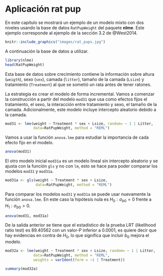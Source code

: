 # Aplicación rat pup {#apli-rat-pup}

En este capítulo se mostrará un ejemplo de un modelo mixto con dos niveles usando la base de datos `RatPupWeight` del paquete **nlme**. Este ejemplo corresponde al ejemplo de la sección 3.2 de @West2014.

```r
knitr::include_graphics("images/rat_pups.jpg")
```

A continuación la base de datos a utilizar.

```r
library(nlme)
head(RatPupWeight)
```

Esta base de datos sobre crecimiento contiene la información sobre altura (`weigth`), sexo (`sex`), camada (`litter`), tamaño de la camada (`Lsize`) y tratamiento (`Treatment`) al que se sometió un rata antes de tener ratones.

La estrategia es crear el modelo de forma incremental. Vamos a comenzar la construcción a partir del modelo `mod31` que usa como efectos fijos el tratamiento, el sexo, la interacción entre tratamiento y sexo, el tamaño de la camada. Adicionalmente, este modelo incluye intercepto aleatorio debido a la camada. 

```r
mod31 <- lme(weight ~ Treatment * sex + Lsize, random= ~ 1 | Litter,
             data=RatPupWeight, method = "REML")
```

Vamos a usar la función `anova.lme` para estudiar la importancia de cada efecto fijo en el modelo.

```r
anova(mod31)
```

El otro modelo inicial `mod31a` es un modelo lineal sin intercepto aleatorio y se ajusta con la función `gls` y no con `lm`, esto se hace para poder comparar los modelos `mod31` y `mod31a`.

```r
mod31a <- gls(weight ~ Treatment * sex + Lsize,
              data=RatPupWeight, method = "REML")
```

Para comparar los modelos `mod31` y `mod31a` se puede usar nuevamente la función `anova.lme`. En este caso la hipótesis nula es $H_0: \sigma_{b0}=0$ frente a $H_1: \sigma_{b0} > 0$.

```r
anova(mod31, mod31a)
```

De la salida anterior se tiene que el estadístico de la prueba LRT (likelihood ratio test) es 89.40562 con un valor-P inferior a 0.0001, es quiere decir que hay evidencias en contra de $H_0$, lo que significa que incluir $b_0$ mejora el modelo.

```r
mod32a <- lme(weight ~ Treatment * sex + Lsize, random= ~ 1 | Litter,
             data=RatPupWeight, method = "REML",
             weights = varIdent(form = ~1 | Treatment))

summary(mod32a)
```


